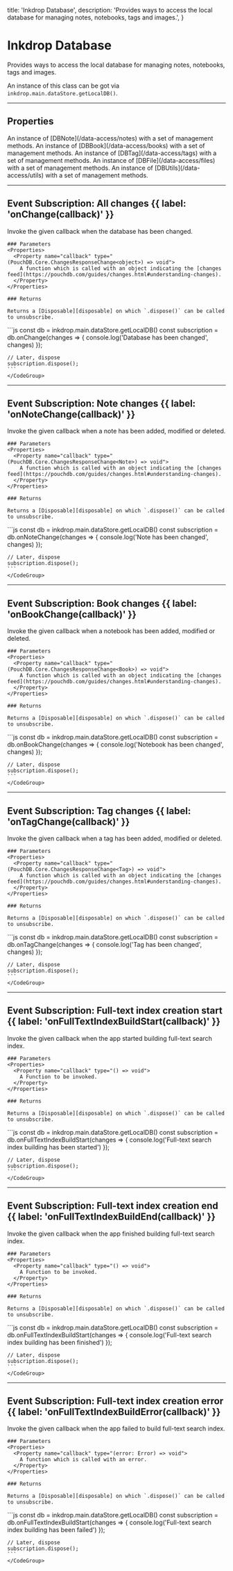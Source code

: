   title: 'Inkdrop Database',
  description:
    'Provides ways to access the local database for managing notes, notebooks, tags and images.',
}

# Inkdrop Database

Provides ways to access the local database for managing notes, notebooks, tags and images.

An instance of this class can be got via `inkdrop.main.dataStore.getLocalDB()`.

---

## Properties

<Properties>
  <Property name="notes" type="DBNote">
    An instance of [DBNote](/data-access/notes) with a set of management
    methods.
  </Property>
  <Property name="books" type="DBBook">
    An instance of [DBBook](/data-access/books) with a set of management
    methods.
  </Property>
  <Property name="tags" type="DBTag">
    An instance of [DBTag](/data-access/tags) with a set of management methods.
  </Property>
  <Property name="files" type="DBFile">
    An instance of [DBFile](/data-access/files) with a set of management
    methods.
  </Property>
  <Property name="utils" type="DBUtils">
    An instance of [DBUtils](/data-access/utils) with a set of management
    methods.
  </Property>
</Properties>

---

## Event Subscription: All changes {{ label: 'onChange(callback)' }}

<Row>
  <Col>
    Invoke the given callback when the database has been changed.

    ### Parameters
    <Properties>
      <Property name="callback" type="(PouchDB.Core.ChangesResponseChange<object>) => void">
        A function which is called with an object indicating the [changes feed](https://pouchdb.com/guides/changes.html#understanding-changes).
      </Property>
    </Properties>

    ### Returns

    Returns a [Disposable][disposable] on which `.dispose()` can be called to unsubscribe.

  </Col>
  <Col sticky>
    <CodeGroup title="Example">
    ```js
    const db = inkdrop.main.dataStore.getLocalDB()
    const subscription = db.onChange(changes => {
      console.log('Database has been changed', changes)
    });

    // Later, dispose
    subscription.dispose();
    ```
    </CodeGroup>

  </Col>
</Row>

---

## Event Subscription: Note changes {{ label: 'onNoteChange(callback)' }}

<Row>
  <Col>
    Invoke the given callback when a note has been added, modified or deleted.

    ### Parameters
    <Properties>
      <Property name="callback" type="(PouchDB.Core.ChangesResponseChange<Note>) => void">
        A function which is called with an object indicating the [changes feed](https://pouchdb.com/guides/changes.html#understanding-changes).
      </Property>
    </Properties>

    ### Returns

    Returns a [Disposable][disposable] on which `.dispose()` can be called to unsubscribe.

  </Col>
  <Col sticky>
    <CodeGroup title="Example">
    ```js
    const db = inkdrop.main.dataStore.getLocalDB()
    const subscription = db.onNoteChange(changes => {
      console.log('Note has been changed', changes)
    });

    // Later, dispose
    subscription.dispose();
    ```
    </CodeGroup>

  </Col>
</Row>

---

## Event Subscription: Book changes {{ label: 'onBookChange(callback)' }}

<Row>
  <Col>
    Invoke the given callback when a notebook has been added, modified or deleted.

    ### Parameters
    <Properties>
      <Property name="callback" type="(PouchDB.Core.ChangesResponseChange<Book>) => void">
        A function which is called with an object indicating the [changes feed](https://pouchdb.com/guides/changes.html#understanding-changes).
      </Property>
    </Properties>

    ### Returns

    Returns a [Disposable][disposable] on which `.dispose()` can be called to unsubscribe.

  </Col>
  <Col sticky>
    <CodeGroup title="Example">
    ```js
    const db = inkdrop.main.dataStore.getLocalDB()
    const subscription = db.onBookChange(changes => {
      console.log('Notebook has been changed', changes)
    });

    // Later, dispose
    subscription.dispose();
    ```
    </CodeGroup>

  </Col>
</Row>

---

## Event Subscription: Tag changes {{ label: 'onTagChange(callback)' }}

<Row>
  <Col>
    Invoke the given callback when a tag has been added, modified or deleted.

    ### Parameters
    <Properties>
      <Property name="callback" type="(PouchDB.Core.ChangesResponseChange<Tag>) => void">
        A function which is called with an object indicating the [changes feed](https://pouchdb.com/guides/changes.html#understanding-changes).
      </Property>
    </Properties>

    ### Returns

    Returns a [Disposable][disposable] on which `.dispose()` can be called to unsubscribe.

  </Col>
  <Col sticky>
    <CodeGroup title="Example">
    ```js
    const db = inkdrop.main.dataStore.getLocalDB()
    const subscription = db.onTagChange(changes => {
      console.log('Tag has been changed', changes)
    });

    // Later, dispose
    subscription.dispose();
    ```
    </CodeGroup>

  </Col>
</Row>

---

## Event Subscription: Full-text index creation start {{ label: 'onFullTextIndexBuildStart(callback)' }}

<Row>
  <Col>
    Invoke the given callback when the app started building full-text search index.

    ### Parameters
    <Properties>
      <Property name="callback" type="() => void">
        A Function to be invoked.
      </Property>
    </Properties>

    ### Returns

    Returns a [Disposable][disposable] on which `.dispose()` can be called to unsubscribe.

  </Col>
  <Col sticky>
    <CodeGroup title="Example">
    ```js
    const db = inkdrop.main.dataStore.getLocalDB()
    const subscription = db.onFullTextIndexBuildStart(changes => {
      console.log('Full-text search index building has been started')
    });

    // Later, dispose
    subscription.dispose();
    ```
    </CodeGroup>

  </Col>
</Row>

---

## Event Subscription: Full-text index creation end {{ label: 'onFullTextIndexBuildEnd(callback)' }}

<Row>
  <Col>
    Invoke the given callback when the app finished building full-text search index.

    ### Parameters
    <Properties>
      <Property name="callback" type="() => void">
        A Function to be invoked.
      </Property>
    </Properties>

    ### Returns

    Returns a [Disposable][disposable] on which `.dispose()` can be called to unsubscribe.

  </Col>
  <Col sticky>
    <CodeGroup title="Example">
    ```js
    const db = inkdrop.main.dataStore.getLocalDB()
    const subscription = db.onFullTextIndexBuildStart(changes => {
      console.log('Full-text search index building has been finished')
    });

    // Later, dispose
    subscription.dispose();
    ```
    </CodeGroup>

  </Col>
</Row>

---

## Event Subscription: Full-text index creation error {{ label: 'onFullTextIndexBuildError(callback)' }}

<Row>
  <Col>
    Invoke the given callback when the app failed to build full-text search index.

    ### Parameters
    <Properties>
      <Property name="callback" type="(error: Error) => void">
        A function which is called with an error.
      </Property>
    </Properties>

    ### Returns

    Returns a [Disposable][disposable] on which `.dispose()` can be called to unsubscribe.

  </Col>
  <Col sticky>
    <CodeGroup title="Example">
    ```js
    const db = inkdrop.main.dataStore.getLocalDB()
    const subscription = db.onFullTextIndexBuildStart(changes => {
      console.log('Full-text search index building has been failed')
    });

    // Later, dispose
    subscription.dispose();
    ```
    </CodeGroup>

  </Col>
</Row>

[disposable]: /event-subscription/disposable
